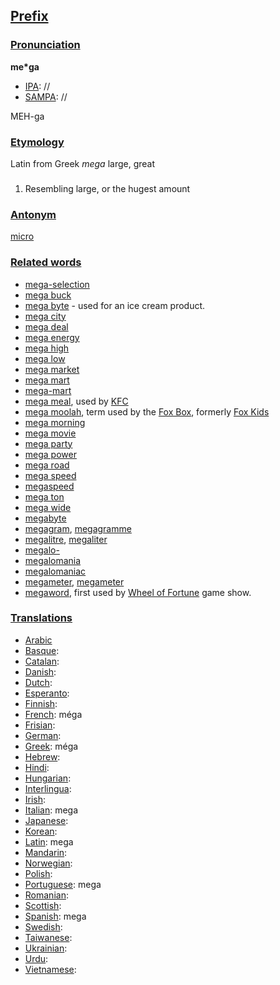 ==[[Prefix]]==
===[[Pronunciation]]===

'''me*ga'''
*[[IPA]]: //
*[[SAMPA]]: //
MEH-ga
===[[Etymology]]===

Latin from Greek ''mega'' large, great
===[[]]===

#Resembling large, or the hugest amount
===[[Antonym]]===

[[micro]]
===[[Related words]]===

*[[mega-selection]]
*[[mega buck]]
*[[mega byte]] - used for an ice cream product.
*[[mega city]]
*[[mega deal]]
*[[mega energy]]
*[[mega high]]
*[[mega low]]
*[[mega market]]
*[[mega mart]]
*[[mega-mart]]
*[[mega meal]], used by [[en:Kentycky Fried Chicken|KFC]]
*[[mega moolah]], term used by the [[en:Fox Box|Fox Box]], formerly [[en:Fox Kids|Fox Kids]]
*[[mega morning]]
*[[mega movie]]
*[[mega party]]
*[[mega power]]
*[[mega road]]
*[[mega speed]]
*[[megaspeed]]
*[[mega ton]]
*[[mega wide]]
*[[megabyte]]
*[[megagram]], [[megagramme]]
*[[megalitre]], [[megaliter]]
*[[megalo-]]
*[[megalomania]]
*[[megalomaniac]]
*[[megameter]], [[megameter]]
*[[megaword]], first used by [[en:Wheel of Fortune|Wheel of Fortune]] game show.

===[[Translations]]===
*[[Arabic]]
*[[Basque]]:
*[[Catalan]]:
*[[Danish]]:
*[[Dutch]]:
*[[Esperanto]]:
*[[Finnish]]:
*[[French]]: m&eacute;ga
*[[Frisian]]:
*[[German]]:
*[[Greek]]: m&eacute;ga
*[[Hebrew]]:
*[[Hindi]]:
*[[Hungarian]]:
*[[Interlingua]]:
*[[Irish]]:
*[[Italian]]: mega
*[[Japanese]]:
*[[Korean]]:
*[[Latin]]: mega
*[[Mandarin]]:
*[[Norwegian]]:
*[[Polish]]:
*[[Portuguese]]: mega
*[[Romanian]]:
*[[Scottish]]:
*[[Spanish]]: mega
*[[Swedish]]:
*[[Taiwanese]]:
*[[Ukrainian]]:
*[[Urdu]]:
*[[Vietnamese]]: